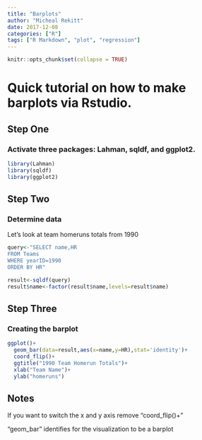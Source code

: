 ```yaml
---
title: "Barplots"
author: "Micheal Rekitt"
date: 2017-12-08
categories: ["R"]
tags: ["R Markdown", "plot", "regression"]
---
```


```r
knitr::opts_chunk$set(collapse = TRUE)
```

# Quick tutorial on how to make barplots via Rstudio.

## Step One 
### Activate three packages: Lahman, sqldf, and ggplot2.

```r
library(Lahman)
library(sqldf)
library(ggplot2)
```
## Step Two
### Determine data

Let's look at team homeruns totals from 1990
```r
query<-"SELECT name,HR
FROM Teams
WHERE yearID=1990
ORDER BY HR"

result<-sqldf(query)
result$name<-factor(result$name,levels=result$name)
```
## Step Three
### Creating the barplot
```r
ggplot()+
  geom_bar(data=result,aes(x=name,y=HR),stat='identity')+
  coord_flip()+
  ggtitle("1990 Team Homerun Totals")+
  xlab("Team Name")+
  ylab("homeruns")
```


## Notes

If you want to switch the x and y axis remove "coord_flip()+"

"geom_bar" identifies for the visualization to be a barplot

